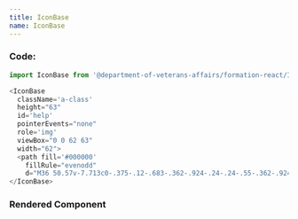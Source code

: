 ```yaml
---
title: IconBase
name: IconBase
---
```



### Code:

```javascript
import IconBase from '@department-of-veterans-affairs/formation-react/IconBase'

<IconBase
  className='a-class'
  height="63"
  id='help'
  pointerEvents="none"
  role='img'
  viewBox="0 0 62 63"
  width="62">
  <path fill='#000000'
    fillRule="evenodd"
    d="M36 50.57v-7.713c0-.375-.12-.683-.362-.924-.24-.24-.55-.362-.924-.362H27c-.375 0-.683.122-.924.363-.24.24-.362.55-.362.924v7.714c0 .376.12.684.362.926.24.24.55.36.924.36h7.714c.375 0 .683-.12.924-.36.24-.242.362-.55.362-.925zm10.286-27c0-2.356-.744-4.54-2.23-6.548a15.216 15.216 0 0 0-5.565-4.66c-2.222-1.1-4.5-1.648-6.83-1.648-6.508 0-11.477 2.853-14.906 8.558-.4.643-.294 1.206.322 1.688l5.303 4.018c.187.16.44.24.763.24.428 0 .763-.16 1.004-.48 1.42-1.823 2.572-3.055 3.456-3.698.91-.643 2.062-.964 3.455-.964 1.286 0 2.43.348 3.435 1.045S36 22.608 36 23.49c0 1.02-.268 1.836-.804 2.452-.535.616-1.446 1.22-2.732 1.808-1.687.75-3.234 1.908-4.64 3.475-1.407 1.567-2.11 3.248-2.11 5.043v1.446c0 .375.12.683.362.924.24.24.55.362.924.362h7.714c.375 0 .683-.12.924-.362.24-.24.362-.55.362-.924 0-.51.288-1.172.864-1.99a6.785 6.785 0 0 1 2.19-1.987 59.662 59.662 0 0 0 1.968-1.145c.456-.282 1.072-.75 1.85-1.407.775-.656 1.37-1.3 1.786-1.928.416-.63.79-1.44 1.125-2.43.335-.992.503-2.077.503-3.256zm15.428 7.716c0 5.598-1.38 10.76-4.138 15.49-2.76 4.726-6.502 8.47-11.23 11.228-4.728 2.76-9.89 4.14-15.49 4.14-5.597 0-10.76-1.38-15.488-4.14-4.727-2.758-8.47-6.502-11.23-11.23C1.378 42.048 0 36.885 0 31.287c0-5.6 1.38-10.76 4.138-15.49 2.76-4.727 6.503-8.47 11.23-11.23C20.096 1.81 25.258.43 30.858.43c5.597 0 10.76 1.378 15.488 4.137 4.728 2.76 8.47 6.502 11.23 11.23 2.76 4.728 4.138 9.89 4.138 15.49z"/>
</IconBase>
```

### Rendered Component

<div className="site-c-reactcomp__rendered">
  <IconBase
    className='a-class'
    height="63"
    id='help'
    pointerEvents="none"
    role='img'
    viewBox="0 0 62 63"
    width="62">
    <path fill='#000000'
      fillRule="evenodd"
      d="M36 50.57v-7.713c0-.375-.12-.683-.362-.924-.24-.24-.55-.362-.924-.362H27c-.375 0-.683.122-.924.363-.24.24-.362.55-.362.924v7.714c0 .376.12.684.362.926.24.24.55.36.924.36h7.714c.375 0 .683-.12.924-.36.24-.242.362-.55.362-.925zm10.286-27c0-2.356-.744-4.54-2.23-6.548a15.216 15.216 0 0 0-5.565-4.66c-2.222-1.1-4.5-1.648-6.83-1.648-6.508 0-11.477 2.853-14.906 8.558-.4.643-.294 1.206.322 1.688l5.303 4.018c.187.16.44.24.763.24.428 0 .763-.16 1.004-.48 1.42-1.823 2.572-3.055 3.456-3.698.91-.643 2.062-.964 3.455-.964 1.286 0 2.43.348 3.435 1.045S36 22.608 36 23.49c0 1.02-.268 1.836-.804 2.452-.535.616-1.446 1.22-2.732 1.808-1.687.75-3.234 1.908-4.64 3.475-1.407 1.567-2.11 3.248-2.11 5.043v1.446c0 .375.12.683.362.924.24.24.55.362.924.362h7.714c.375 0 .683-.12.924-.362.24-.24.362-.55.362-.924 0-.51.288-1.172.864-1.99a6.785 6.785 0 0 1 2.19-1.987 59.662 59.662 0 0 0 1.968-1.145c.456-.282 1.072-.75 1.85-1.407.775-.656 1.37-1.3 1.786-1.928.416-.63.79-1.44 1.125-2.43.335-.992.503-2.077.503-3.256zm15.428 7.716c0 5.598-1.38 10.76-4.138 15.49-2.76 4.726-6.502 8.47-11.23 11.228-4.728 2.76-9.89 4.14-15.49 4.14-5.597 0-10.76-1.38-15.488-4.14-4.727-2.758-8.47-6.502-11.23-11.23C1.378 42.048 0 36.885 0 31.287c0-5.6 1.38-10.76 4.138-15.49 2.76-4.727 6.503-8.47 11.23-11.23C20.096 1.81 25.258.43 30.858.43c5.597 0 10.76 1.378 15.488 4.137 4.728 2.76 8.47 6.502 11.23 11.23 2.76 4.728 4.138 9.89 4.138 15.49z"/>
  </IconBase>
</div>
